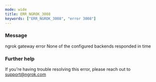 ```yaml
---
mode: wide
title: ERR_NGROK_3008
keywords: ["ERR_NGROK_3008", "error 3008"]
---
```


### Message

ngrok gateway error
None of the configured backends responded in time

### Further help

If you're having trouble resolving this error, please reach out to [support@ngrok.com](mailto:support@ngrok.com?subject=Help%20with%20ERR_NGROK_3008)
